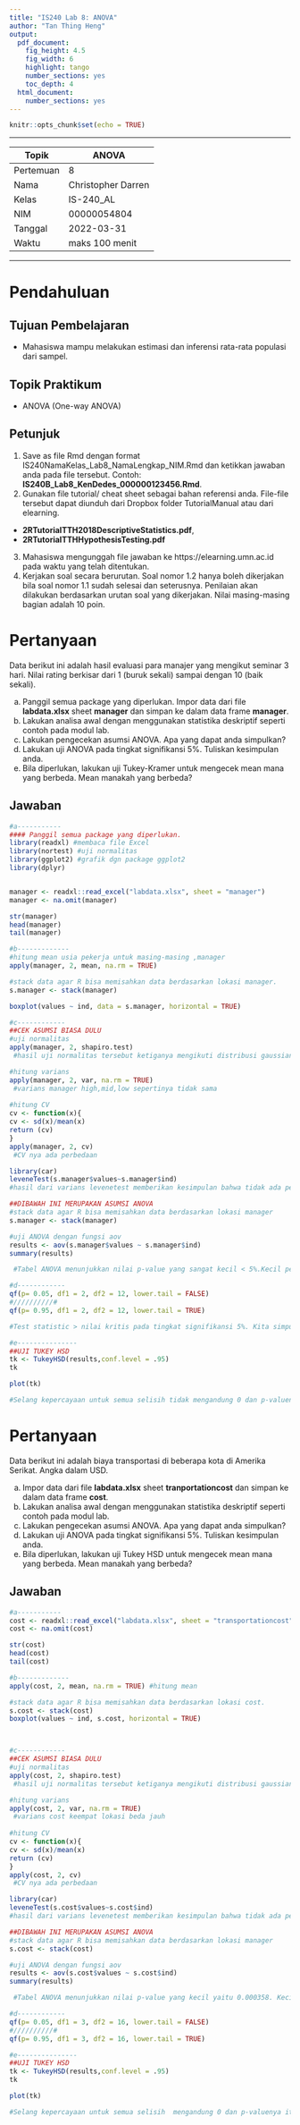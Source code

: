 ---
title: "IS240 Lab 8: ANOVA"
author: "Tan Thing Heng"
output:
  pdf_document: 
    fig_height: 4.5
    fig_width: 6
    highlight: tango
    number_sections: yes
    toc_depth: 4
  html_document: 
    number_sections: yes
---

```{r setup, include=FALSE, message=FALSE, warning=FALSE}
knitr::opts_chunk$set(echo = TRUE)
```

******************************************************
Topik    | ANOVA
---------|----------             
Pertemuan| 8   
Nama     | Christopher Darren          
Kelas    |IS-240_AL     
NIM      | 00000054804    
Tanggal  | 2022-03-31
Waktu    | maks 100 menit     
******************************************************

# Pendahuluan

## Tujuan Pembelajaran

- Mahasiswa mampu melakukan estimasi dan inferensi rata-rata populasi dari sampel. 

## Topik Praktikum

- ANOVA (One-way ANOVA)


## Petunjuk 

1. Save as file Rmd dengan format  IS240NamaKelas_Lab8_NamaLengkap_NIM.Rmd dan ketikkan jawaban anda pada file tersebut. Contoh: **IS240B_Lab8_KenDedes_000000123456.Rmd**. 
2. Gunakan file tutorial/ cheat sheet sebagai bahan referensi anda. File-file tersebut dapat diunduh dari Dropbox folder TutorialManual atau dari elearning.    
- **2RTutorialTTH2018DescriptiveStatistics.pdf**,
- **2RTutorialTTHHypothesisTesting.pdf**
3. Mahasiswa mengunggah file jawaban ke https://elearning.umn.ac.id pada waktu yang telah ditentukan. 
4. Kerjakan soal secara berurutan. Soal nomor 1.2 hanya boleh dikerjakan bila soal nomor 1.1 sudah selesai dan seterusnya. Penilaian akan dilakukan berdasarkan urutan soal yang dikerjakan. Nilai masing-masing bagian adalah 10 poin.


# Pertanyaan

Data berikut ini adalah hasil evaluasi para manajer yang mengikut seminar 3 hari. Nilai rating berkisar dari 1 (buruk sekali) sampai dengan 10 (baik sekali). 

a. Panggil semua package yang diperlukan. Impor data dari file **labdata.xlsx** sheet **manager** dan simpan ke dalam data frame **manager**.
b. Lakukan analisa awal dengan menggunakan statistika deskriptif seperti contoh pada modul lab.
c. Lakukan pengecekan asumsi ANOVA. Apa yang dapat anda simpulkan?
d. Lakukan uji ANOVA pada tingkat signifikansi 5%. Tuliskan kesimpulan anda. 
e. Bila diperlukan, lakukan uji Tukey-Kramer untuk mengecek mean mana yang berbeda. Mean manakah yang berbeda?

## Jawaban

```{r message=FALSE, warning=FALSE}

#a-----------
#### Panggil semua package yang diperlukan.
library(readxl) #membaca file Excel
library(nortest) #uji normalitas
library(ggplot2) #grafik dgn package ggplot2
library(dplyr)


manager <- readxl::read_excel("labdata.xlsx", sheet = "manager")
manager <- na.omit(manager)

str(manager)
head(manager)
tail(manager)

#b-------------
#hitung mean usia pekerja untuk masing-masing ,manager
apply(manager, 2, mean, na.rm = TRUE)

#stack data agar R bisa memisahkan data berdasarkan lokasi manager.
s.manager <- stack(manager)

boxplot(values ~ ind, data = s.manager, horizontal = TRUE)

#c------------
##CEK ASUMSI BIASA DULU
#uji normalitas
apply(manager, 2, shapiro.test)
 #hasil uji normalitas tersebut ketiganya mengikuti distribusi gaussian karena > alphanya 5%

#hitung varians
apply(manager, 2, var, na.rm = TRUE)
 #varians manager high,mid,low sepertinya tidak sama
  
#hitung CV
cv <- function(x){
cv <- sd(x)/mean(x)
return (cv)
}
apply(manager, 2, cv)
 #CV nya ada perbedaan

library(car)
leveneTest(s.manager$values~s.manager$ind)
#hasil dari varians levenetest memberikan kesimpulan bahwa tidak ada perbedaansignifikan

##DIBAWAH INI MERUPAKAN ASUMSI ANOVA
#stack data agar R bisa memisahkan data berdasarkan lokasi manager
s.manager <- stack(manager)

#uji ANOVA dengan fungsi aov
results <- aov(s.manager$values ~ s.manager$ind)
summary(results)

 #Tabel ANOVA menunjukkan nilai p-value yang sangat kecil < 5%.Kecil peluangnya kita mendapatkan mean sampel usia manager pada ketiga lokasi ini seperti ini atau lebih buruk bila hipotesa null benar pada tingkat signifikansi 5%. Pada contoh ini hipotesa null kita tolak pada tingkat signifikansi 5%. Kita simpulkan minimal terdapat satu mean populasi yang berbeda.

#d------------
qf(p= 0.05, df1 = 2, df2 = 12, lower.tail = FALSE)
#//////////#
qf(p= 0.95, df1 = 2, df2 = 12, lower.tail = TRUE)

#Test statistic > nilai kritis pada tingkat signifikansi 5%. Kita simpulkan bahwa minimal terdapat 1 mean yang populasi yang berbeda.

#e---------------
##UJI TUKEY HSD
tk <- TukeyHSD(results,conf.level = .95)
tk

plot(tk)

#Selang kepercayaan untuk semua selisih tidak mengandung 0 dan p-valuenya tidak kecil  kecil banget. Hasil uji Tukey HSD menunjukkan terdapat perbedaaan yang tipis-tipis antara mean low-mid-high masing-masing manager.

```


# Pertanyaan

Data berikut ini adalah biaya transportasi di beberapa kota di Amerika Serikat. Angka dalam USD.

a. Impor data dari file **labdata.xlsx** sheet **tranportationcost** dan simpan ke dalam data frame **cost**.
b. Lakukan analisa awal dengan menggunakan statistika deskriptif seperti contoh pada modul lab.
c. Lakukan pengecekan asumsi ANOVA. Apa yang dapat anda simpulkan?
d. Lakukan uji ANOVA pada tingkat signifikansi 5%. Tuliskan kesimpulan anda. 
e. Bila diperlukan, lakukan uji Tukey HSD untuk mengecek mean mana yang berbeda. Mean manakah yang berbeda?

## Jawaban

```{r, warning=FALSE, message=FALSE}
#a-----------
cost <- readxl::read_excel("labdata.xlsx", sheet = "transportationcost")
cost <- na.omit(cost)

str(cost)
head(cost)
tail(cost)

#b-------------
apply(cost, 2, mean, na.rm = TRUE) #hitung mean

#stack data agar R bisa memisahkan data berdasarkan lokasi cost.
s.cost <- stack(cost)
boxplot(values ~ ind, s.cost, horizontal = TRUE)



#c------------
##CEK ASUMSI BIASA DULU
#uji normalitas
apply(cost, 2, shapiro.test)
 #hasil uji normalitas tersebut ketiganya mengikuti distribusi gaussian karena > alphanya 5%.

#hitung varians
apply(cost, 2, var, na.rm = TRUE)
 #varians cost keempat lokasi beda jauh
  
#hitung CV
cv <- function(x){
cv <- sd(x)/mean(x)
return (cv)
}
apply(cost, 2, cv)
 #CV nya ada perbedaan

library(car)
leveneTest(s.cost$values~s.cost$ind)
#hasil dari varians levenetest memberikan kesimpulan bahwa tidak ada perbedaan signifikan

##DIBAWAH INI MERUPAKAN ASUMSI ANOVA
#stack data agar R bisa memisahkan data berdasarkan lokasi manager
s.cost <- stack(cost)

#uji ANOVA dengan fungsi aov
results <- aov(s.cost$values ~ s.cost$ind)
summary(results)

 #Tabel ANOVA menunjukkan nilai p-value yang kecil yaitu 0.000358. Kecil peluangnya kita mendapatkan mean sampel cost pada keempatt lokasi ini seperti ini atau lebih buruk bila hipotesa null benar pada tingkat signifikansi 5%. Pada contoh ini hipotesa null kita tolak pada tingkat signifikansi 5%. Kita simpulkan minimal terdapat satu mean populasi yang berbeda.

#d------------
qf(p= 0.05, df1 = 3, df2 = 16, lower.tail = FALSE)
#//////////#
qf(p= 0.95, df1 = 3, df2 = 16, lower.tail = TRUE)

#e---------------
##UJI TUKEY HSD
tk <- TukeyHSD(results,conf.level = .95)
tk

plot(tk)

#Selang kepercayaan untuk semua selisih  mengandung 0 dan p-valuenya itu bervariasi angkanya. Hasil uji Tukey HSD menunjukkan terdapat perbedaaan yang bisa dibilang lumayan besar  antara mean keempat lokasi masing-masing "COST".


```




